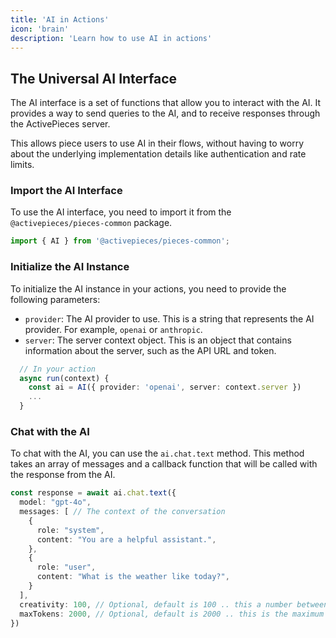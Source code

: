 ```yaml
---
title: 'AI in Actions'
icon: 'brain'
description: 'Learn how to use AI in actions'
---
```


## The Universal AI Interface

The AI interface is a set of functions that allow you to interact with the AI. It provides a way to send queries to the AI, and to receive responses through the ActivePieces server.

This allows piece users to use AI in their flows, without having to worry about the underlying implementation details like authentication and rate limits.

### Import the AI Interface

To use the AI interface, you need to import it from the `@activepieces/pieces-common` package.

```typescript
import { AI } from '@activepieces/pieces-common';
```

### Initialize the AI Instance

To initialize the AI instance in your actions, you need to provide the following parameters:

- `provider`: The AI provider to use. This is a string that represents the AI provider. For example, `openai` or `anthropic`.
- `server`: The server context object. This is an object that contains information about the server, such as the API URL and token.

```typescript
  // In your action
  async run(context) {
    const ai = AI({ provider: 'openai', server: context.server })
    ...
  }
```

### Chat with the AI

To chat with the AI, you can use the `ai.chat.text` method. This method takes an array of messages and a callback function that will be called with the response from the AI.

```typescript
const response = await ai.chat.text({
  model: "gpt-4o",
  messages: [ // The context of the conversation
    {
      role: "system",
      content: "You are a helpful assistant.",
    },
    {
      role: "user",
      content: "What is the weather like today?",
    }
  ],
  creativity: 100, // Optional, default is 100 .. this a number between 0 and 100 that represents the creativity of the AI
  maxTokens: 2000, // Optional, default is 2000 .. this is the maximum number of tokens that the AI can generate
})
```
